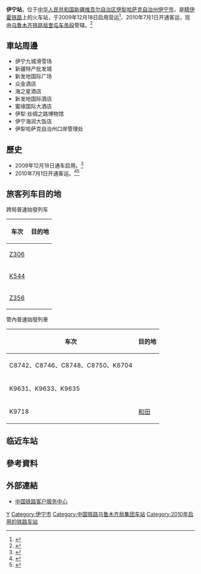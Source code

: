 {{Expand|time=2016-05-01T02:59:37+00:00}}
{{Infobox China railway station
|车站名称 =伊宁站
|图片 = Yining-trainstation.jpg
|图片介绍 = 傍晚的伊宁站站房
|车站拼音 = Yining
|英文名称 = Yining Railway Station
|车站代码 = 43116<ref>{{cite book|title=中华人民共和国铁路车站代码（GB/T 10302-2010）|publisher=中国标准出版社|year=2010|isbn=155066140495|ignore-isbn-error=true|pages=44}}</ref>
|电报码 = YMR
|拼音码 = YNI
|车站位置 = [[新疆维吾尔自治区|新疆维吾尔自治区]][[伊犁哈萨克自治州|伊犁哈萨克自治州]][[伊宁市|伊宁市]]
|坐标 = {{coord|43.966745|N|81.275449|E|display=inline,title}}
|归属 = [[乌鲁木齐铁路局|乌鲁木齐铁路局]][[奎屯车务段|奎屯车务段]]
|线路 = [[精伊霍铁路|精伊霍铁路]]
|车站等级 = 
|月台数目 = 
|股道数目 = 
}}
'''伊宁站'''，位于[[中华人民共和国|中华人民共和国]][[新疆维吾尔自治区|新疆维吾尔自治区]][[伊犁哈萨克自治州|伊犁哈萨克自治州]][[伊宁市|伊宁市]]，是[[精伊霍铁路|精伊霍铁路]]上的火车站，于2009年12月18日启用营运<ref>{{Cite web |url=http://news.163.com/09/1231/17/5RSL5LST000120GU.html |title=精伊霍铁路中心车站——伊宁火车站建成 |access-date=2016-05-01 |archive-url=https://web.archive.org/web/20190222153828/http://news.163.com/09/1231/17/5RSL5LST000120GU.html |archive-date=2019-02-22 |dead-url=yes }}</ref>、2010年7月1日开通客运，现由[[乌鲁木齐铁路局|乌鲁木齐铁路局]][[奎屯车务段|奎屯车务段]]管辖。<ref>{{cite news|url=http://unn.people.com.cn/GB/135874/12052875.html|title=新疆伊宁市民：争坐火车去乌鲁木齐|publisher=人民网|date=2010-06-29|accessdate=2017-07-12|archive-date=2019-02-22|archive-url=https://web.archive.org/web/20190222153830/http://unn.people.com.cn/GB/135874/12052875.html|dead-url=no}}</ref>

==車站周邊==
* 伊宁九城滑雪场
* 新疆特产批发城
* 新发地国际广场
* 众金酒店
* 海之星酒店
* 新发地国际酒店
* 蜜缘国际大酒店
* 伊犁·丝绸之路博物馆
* 伊宁海润大饭店
* 伊犁哈萨克自治州口岸管理处

==歷史==
* 2009年12月18日通车启用。<ref>{{Cite web |url=http://news.ts.cn/content/2009-11/18/content_4586645.htm |title=11月30日精伊霍铁路精河至伊宁段将通车 |access-date=2016-05-01 |archive-url=https://web.archive.org/web/20190222153828/http://news.ts.cn/content/2009-11/18/content_4586645.htm |archive-date=2019-02-22 |dead-url=yes }}</ref>
* 2010年7月1日开通客运。<ref>{{Cite web |url=http://travel.news.cn/2010-06/17/c_12230501.htm |title=新疆精伊霍铁路7月1日开行客车 |accessdate=2016-05-01 |archive-date=2016-05-01 |archive-url=https://archive.is/20160501030122/http://travel.news.cn/2010-06/17/c_12230501.htm |dead-url=no }}</ref><ref>{{Cite web |url=http://www.peoplerail.com/rail/show-456-29774-1.html |title=精伊霍铁路客车开通在即伊宁站受青睐 |accessdate=2016-05-01 |archive-date=2019-06-04 |archive-url=https://web.archive.org/web/20190604140625/http://www.peoplerail.com/rail/show-456-29774-1.html |dead-url=no }}</ref>

==旅客列车目的地 ==
;跨局普速始發列车
{| class="wikitable sortable" style="font-size: 90%"
!车次
!目的地
|-
|[[Z306/303、Z304/305次列车|Z306]]
|{{站|上海}}
|-
|[[K543/544次列车|K544]]
|{{站|重慶}}
|-
|[[Z356/357、Z358/355次列车|Z356]]
|{{站|濟南}}
|}
;管內普速始發列車
{| class="wikitable sortable" style="font-size: 90%"
!车次
!目的地
|-
|C8742、C8746、C8748、C8750、K6704
|{{站|烏魯木齊}}
|-
|K9631、K9633、K9635
|{{站|霍爾果斯}}
|-
|K9718
|[[和田站_(中国)|和田]]
|}

== 临近车站 ==
{{Start rail box|[[File:China_Railways.svg|16px]] [[中国铁路|中国铁路]]}}
{{s-inop|[[伊宁东站|伊宁东站]]|{{站|精河}}方向}}
{{s-line|[[精伊霍铁路|精伊霍铁路]]<br />← 19km 伊宁站 40km →}}
{{s-inop|[[霍城站|霍城站]]|{{站|霍尔果斯}}方向}}
{{end box}}

==參考資料==
{{reflist}}
==外部連結==
* [http://www.12306.cn/mormhweb/ 中国铁路客户服务中心]{{Wayback|url=http://www.12306.cn/mormhweb/ |date=20180205163941 }}
{{精伊霍铁路}}
[[Category:伊犁州铁路车站|Y]]
[[Category:伊宁市|Category:伊宁市]]
[[Category:中国铁路乌鲁木齐局集团车站|Category:中国铁路乌鲁木齐局集团车站]]
[[Category:2010年启用的铁路车站|Category:2010年启用的铁路车站]]